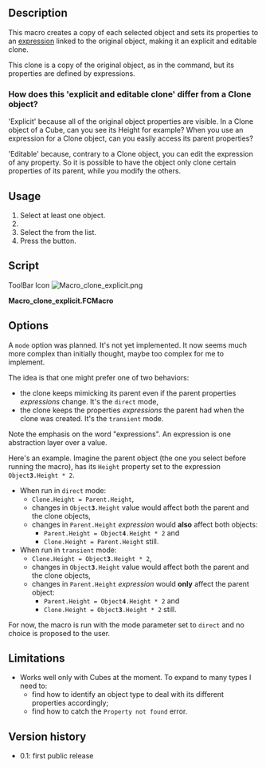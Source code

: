 <languages/>

{{Macro
|Name=Macro Clone explicit
|Icon=Macro_clone_explicit.png
|Description=Creates a copy of each selected object and sets its properties to an expression linking to the original object, making it an explicit and editable clone.
|Author=Raph82
|Version=0.1
|Date=2018-12-15
|FCVersion=18 and after
|Download=[https://wiki.freecad.org/images/a/ab/Macro_clone_explicit.png ToolBar Icon]
|SeeAlso=[[Expressions|Expressions]]
}}

==Description==

This macro creates a copy of each selected object and sets its properties to an [[Expressions|expression]] linked to the original object, making it an explicit and editable clone.

This clone is a copy of the original object, as in the {{MenuCommand|Edit → Duplicate selection}} command, but its properties are defined by expressions.

===How does this 'explicit and editable clone' differ from a Clone object?===

'Explicit' because all of the original object properties are visible. In a Clone object of a Cube, can you see its Height for example? When you use an expression for a Clone object, can you easily access its parent properties?

'Editable' because, contrary to a Clone object, you can edit the expression of any property. So it is possible to have the object only clone certain properties of its parent, while you modify the others.

==Usage==

# Select at least one object.
# {{MenuCommand|Macro → Macros...}}
# Select the {{MenuCommand|clone_explicit.FCMacro}} from the list.
# Press the {{Button|Execute}} button.

==Script==

ToolBar Icon [[Image:Macro_clone_explicit.png]]

'''Macro_clone_explicit.FCMacro'''

{{MacroCode|code=
__Title__ = "clone_explicit"
__Author__ = "Raph82"
__URL__     = "http://www.freecadweb.org/index-fr.html"
__Version__ = "0.1"
__Date__    = "2018-12-15" #YYYY-MM-DD
__Comment__ = "This macro creates a copy of the selected objects and sets their properties to an expression linking to the original object, making it an explicit and editable clone"
__Web__ = "http://www.freecadweb.org/"
__Wiki__ = "http://www.freecadweb.org/wiki/index.php?title=Macro_clone_explicit"
__Icon__  = "https://wiki.freecad.org/images/a/ab/Macro_clone_explicit.png"
__IconW__  = "C:/Users/User Name/AppData/Roaming/FreeCAD/Macro_clone_explicit.png"
__Help__ = "Select at least one object and run the macro to make explicit and editable clone(s)"
__Status__ = "dev"
__Requires__ = "All FreeCAD"
__Communication__ = "http://www.freecadweb.org/wiki/index.php?title=User:raph82"

#IMPORTS:
import sys

##################################################
def set_expression(obj, property_to_set, expression):
    """"""
    try:
        print type(obj)
        obj.setExpression(property_to_set, expression)
#    except 'Base.FreeCADError':
    except Exception as detail:
        print detail
        print type(detail)
        if detail['swhat'] == 'Property not found':
            App.Console.PrintMessage('Object "{obj}" has no property "{prop}"\r\n'.format(obj=obj.Name, prop=property_to_set))
        else:
            raise

##################################################
def clone_explicit(mode):
    """Copy the selected objects and sets their properties to an expression, making it an explicit and editable clone.

     This clone is called "explicit and editable" because the link with its parent is visible and can be changed in the object properties.

     The link to the original object can be either "direct" or "transient", depending on the mode argument:
     - a direct clone has expressions pointing to its parent: clone.Length = parent.Length
     - a transient clone has expressions pointing to its ancestor. Say parent.Length = Box001.Length. With a transient clone, clone.Length = Box001.Length, whereas with a direct clone, clone.Length = parent.Length.
       This indirect link to Box001 (via the parent object) could be severed, accidentally or not, depending on what relationship you're looking for.

     If you're lost, try with a direct clone first."""

    App.Console.PrintMessage("Start of clone_explicit macro"+"\r\n")

    #Current selection check:
    sel = FreeCADGui.Selection.getSelection()

    App.Console.PrintMessage(str(len(sel))+" object(s) selected\r\n")
    if len(sel) != 0:
        for i in range(len(sel)):
            obj=sel[i]

            #copying current object:
            App.Console.PrintMessage('Copying "'+obj.Label+'" ('+obj.Name+')\r\n')
            obj_copy=App.ActiveDocument.copyObject(obj, False) #https://www.freecadweb.org/api/d8/d3e/classApp_1_1Document.html#a08f1d7d90f4a7276a02918fb6445a04a
            App.Console.PrintMessage('"'+obj_copy.Label+'" ('+obj_copy.Name+') created\r\n')

            if mode == 'direct':
                #defining expressions pointing to the original object:
                set_expression(obj_copy, 'Placement.Base.x',          obj.Name+u'.Placement.Base.x')
                set_expression(obj_copy, 'Placement.Base.y',          obj.Name+u'.Placement.Base.y')
                set_expression(obj_copy, 'Placement.Base.z',          obj.Name+u'.Placement.Base.z')
                set_expression(obj_copy, 'Placement.Rotation.Angle',  obj.Name+u'.Placement.Rotation.Angle')
                set_expression(obj_copy, 'Placement.Rotation.Axis.x', obj.Name+u'.Placement.Rotation.Axis.x')
                set_expression(obj_copy, 'Placement.Rotation.Axis.y', obj.Name+u'.Placement.Rotation.Axis.y')
                set_expression(obj_copy, 'Placement.Rotation.Axis.z', obj.Name+u'.Placement.Rotation.Axis.z')
                set_expression(obj_copy, 'Length',                    obj.Name+u'.Length')
                set_expression(obj_copy, 'Width',                     obj.Name+u'.Width')
                set_expression(obj_copy, 'Height',                    obj.Name+u'.Height')

            elif mode == 'transient':
                #defining expressions pointing to the utmost original object:
                define_transient_expression(obj, obj_copy, 'Placement.Base.x')
                define_transient_expression(obj, obj_copy, 'Placement.Base.y')
                define_transient_expression(obj, obj_copy, 'Placement.Base.z')
                define_transient_expression(obj, obj_copy, 'Placement.Rotation.Angle')
                define_transient_expression(obj, obj_copy, 'Placement.Rotation.Axis.x')
                define_transient_expression(obj, obj_copy, 'Placement.Rotation.Axis.y')
                define_transient_expression(obj, obj_copy, 'Placement.Rotation.Axis.z')
                define_transient_expression(obj, obj_copy, 'Length')
                define_transient_expression(obj, obj_copy, 'Width')
                define_transient_expression(obj, obj_copy, 'Height')
            else:
                App.Console.PrintError('Programming error: mode value not recognized.\r\n')

            App.Console.PrintMessage('('+obj_copy.Label+'" ('+obj_copy.Name+') expressions set\r\n')

        FreeCAD.ActiveDocument.recompute()
        App.Console.PrintMessage('End of clone_explicit macro\r\n')

    else:
        App.Console.PrintError('Select at least one object first\r\n')

    sel = ""
    obj = ""
    obj_copy = ""

##################################################
def find_expression(source_object, property_to_define):
    """"""

    for var_tuple in source_object.ExpressionEngine: #https://forum.freecadweb.org/viewtopic.php?f=22&t=21950
        # .ExpressionEngine returns tuple like [('Placement.Base.z', 'Length')], see https://docs.python.org/2.7/tutorial/datastructures.html#tuples-and-sequences
        App.Console.PrintMessage('var_tuple[0]='+var_tuple[0]+'\r\n')
        if var_tuple[0] == property_to_define:
           return var_tuple[1]

##################################################
def define_transient_expression(source_object, target_object, property_to_define):
    """"""
    expressions = source_object.ExpressionEngine #https://forum.freecadweb.org/viewtopic.php?f=22&t=21950
    # returns tuple like [('Placement.Base.z', 'Length')], see https://docs.python.org/2.7/tutorial/datastructures.html#tuples-and-sequences

    expression = find_expression(source_object, property_to_define)
    if expression != None:
#        App.Console.PrintMessage("target_object.Name="+target_object.Name+"\r\n")
#        App.Console.PrintMessage("property_to_define="+property_to_define+"\r\n")
#        App.Console.PrintMessage("expressions[property_to_define]="+expressions[property_to_define]+"\r\n")

        set_expression(target_object, property_to_define, expression)
    else:
        set_expression(target_object, property_to_define, source_object.Name+'.'+property_to_define)

    expressions = ""

##################################################
clone_explicit('direct')
#clone_explicit('transient')
}}

==Options==

A <code>mode</code> option was planned. It's not yet implemented. It now seems much more complex than initially thought, maybe too complex for me to implement.

The idea is that one might prefer one of two behaviors:
* the clone keeps mimicking its parent even if the parent properties ''expressions'' change. It's the <code>direct</code> mode,
* the clone keeps the properties ''expressions'' the parent had when the clone was created. It's the <code>transient</code> mode.

Note the emphasis on the word "expressions". An expression is one abstraction layer over a value.

Here's an example. Imagine the parent object (the one you select before running the macro), has its <code>Height</code> property set to the expression <code>Object'''3'''.Height * 2</code>.
* When run in <code>direct</code> mode:
** <code>Clone.Height = Parent.Height</code>,
** changes in <code>Object'''3'''.Height</code> value would affect both the parent and the clone objects,
** changes in <code>Parent.Height</code> ''expression'' would '''also''' affect both objects:
*** <code>Parent.Height = Object'''4'''.Height * 2</code> and
*** <code>Clone.Height = Parent.Height</code> still.
* When run in <code>transient</code> mode:
** <code>Clone.Height = Object'''3'''.Height * 2</code>,
** changes in <code>Object'''3'''.Height</code> value would affect both the parent and the clone objects,
** changes in <code>Parent.Height</code> ''expression'' would '''only''' affect the parent object:
*** <code>Parent.Height = Object'''4'''.Height * 2</code> and
*** <code>Clone.Height = Object'''3'''.Height * 2</code> still.

For now, the macro is run with the mode parameter set to <code>direct</code> and no choice is proposed to the user.

==Limitations==

* Works well only with Cubes at the moment. To expand to many types I need to:
** find how to identify an object type to deal with its different properties accordingly;
** find how to catch the <code>Property not found</code> error.

==Version history==

* 0.1: first public release